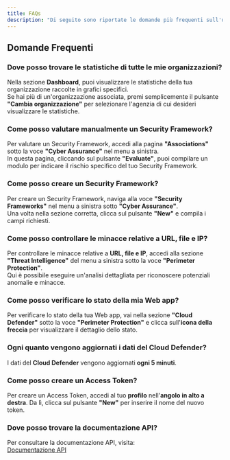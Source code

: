 ```yaml
---
title: FAQs
description: "Di seguito sono riportate le domande più frequenti sull'utilizzo dell'app Aegister."
---
```


## Domande Frequenti

### Dove posso trovare le statistiche di tutte le mie organizzazioni?
Nella sezione **Dashboard**, puoi visualizzare le statistiche della tua organizzazione raccolte in grafici specifici.  
Se hai più di un'organizzazione associata, premi semplicemente il pulsante **"Cambia organizzazione"** per selezionare l'agenzia di cui desideri visualizzare le statistiche.

### Come posso valutare manualmente un Security Framework?
Per valutare un Security Framework, accedi alla pagina **"Associations"** sotto la voce **"Cyber Assurance"** nel menu a sinistra.  
In questa pagina, cliccando sul pulsante **"Evaluate"**, puoi compilare un modulo per indicare il rischio specifico del tuo Security Framework.

### Come posso creare un Security Framework?
Per creare un Security Framework, naviga alla voce **"Security Frameworks"** nel menu a sinistra sotto **"Cyber Assurance"**.  
Una volta nella sezione corretta, clicca sul pulsante **"New"** e compila i campi richiesti.

### Come posso controllare le minacce relative a URL, file e IP?
Per controllare le minacce relative a **URL, file e IP**, accedi alla sezione **"Threat Intelligence"** del menu a sinistra sotto la voce **"Perimeter Protection"**.  
Qui è possibile eseguire un'analisi dettagliata per riconoscere potenziali anomalie e minacce.

### Come posso verificare lo stato della mia Web app?
Per verificare lo stato della tua Web app, vai nella sezione **"Cloud Defender"** sotto la voce **"Perimeter Protection"** e clicca sull'**icona della freccia** per visualizzare il dettaglio dello stato.

### Ogni quanto vengono aggiornati i dati del Cloud Defender?
I dati del **Cloud Defender** vengono aggiornati **ogni 5 minuti**.

### Come posso creare un Access Token?
Per creare un Access Token, accedi al tuo **profilo** nell'**angolo in alto a destra**. Da lì, clicca sul pulsante **"New"** per inserire il nome del nuovo token.

### Dove posso trovare la documentazione API?
Per consultare la documentazione API, visita:  
[Documentazione API](https://aegisterspa-1426e47d.mintlify.app/api-reference/)